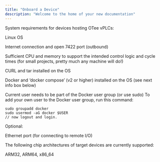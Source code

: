 ```yaml
---
title: "Onboard a Device"
description: "Welcome to the home of your new documentation"
---
```


<Tip>

System requirements for devices hosting OTee vPLCs: 

Linux OS

Internet connection and open 7422 port (outbound)

Sufficient CPU and memory to support the intended control logic and cycle times (for small projects, pretty much any machine will do!)

CURL and tar installed on the OS

Docker and ‘docker compose’ (v2 or higher) installed on the OS (see next info box below)

Current user needs to be part of the Docker user group (or use sudo)
To add your own user to the Docker user group, run this command:

```
sudo groupadd docker
sudo usermod -aG docker $USER
// now logout and login.
```

Optional:

Ethernet port (for connecting to remote I/O)

The following chip architectures of target devices are currently supported:

ARM32, ARM64, x86_64

</Tip>